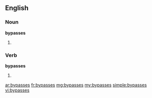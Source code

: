 ==English==

===Noun===
'''bypasses'''

# {{plural of|[[bypass]]}}

===Verb===
'''bypasses'''

# {{third-person singular of|bypass}}

[[ar:bypasses]]
[[fr:bypasses]]
[[mg:bypasses]]
[[my:bypasses]]
[[simple:bypasses]]
[[vi:bypasses]]